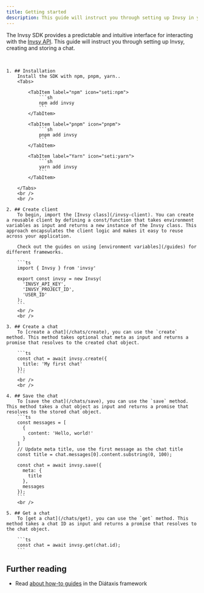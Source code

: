```yaml
---
title: Getting started
description: This guide will instruct you through setting up Invsy in your project.
---
```



The Invsy SDK provides a predictable and intuitive interface for interacting with the [Invsy API](https://api.invsy.com/ui). This guide will instruct you through setting up Invsy, creating and storing a chat.

<br />

<Steps>

    1. ## Installation
        Install the SDK with npm, pnpm, yarn..
        <Tabs>

            <TabItem label="npm" icon="seti:npm">
                ```sh
                npm add invsy
                ```
            </TabItem>

            <TabItem label="pnpm" icon="pnpm">
                ```sh
                pnpm add invsy
                ```
            </TabItem>

            <TabItem label="Yarn" icon="seti:yarn">
                ```sh
                yarn add invsy
                ```
            </TabItem>

        </Tabs>
        <br />
        <br />

    2. ## Create client
        To begin, import the [Invsy class](/invsy-client). You can create a reusable client by defining a const/function that takes environment variables as input and returns a new instance of the Invsy class. This approach encapsulates the client logic and makes it easy to reuse across your application.

        Check out the guides on using [environment variables](/guides) for different frameworks.

        ```ts
        import { Invsy } from 'invsy'

        export const invsy = new Invsy(
          'INVSY_API_KEY',
          'INVSY_PROJECT_ID',
          'USER_ID'
        );
        ```
        <br />
        <br />

    3. ## Create a chat
        To [create a chat](/chats/create), you can use the `create` method. This method takes optional chat meta as input and returns a promise that resolves to the created chat object.

        ```ts
        const chat = await invsy.create({
          title: 'My first chat'
        });
        ```
        <br />
        <br />

    4. ## Save the chat
        To [save the chat](/chats/save), you can use the `save` method. This method takes a chat object as input and returns a promise that resolves to the stored chat object.
        ```ts
        const messages = [
          {
            content: 'Hello, world!'
          }
        ]
        // Update meta title, use the first message as the chat title
        const title = chat.messages[0].content.substring(0, 100);

        const chat = await invsy.save({
          meta: {
            title
          },
          messages
        });
        ```
        <br />

    5. ## Get a chat
        To [get a chat](/chats/get), you can use the `get` method. This method takes a chat ID as input and returns a promise that resolves to the chat object.

        ```ts
        const chat = await invsy.get(chat.id);
        ```
</Steps>

## Further reading

- Read [about how-to guides](https://diataxis.fr/how-to-guides/) in the Diátaxis framework
